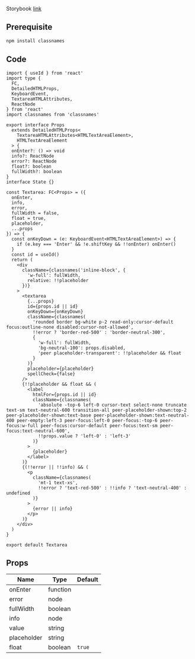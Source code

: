 Storybook [link](https://components.kidow.me/?path=/story/inputs--textarea)

## Prerequisite

```bash npm2yarn
npm install classnames
```

## Code

```tsx title="components/Textarea/index.tsx"
import { useId } from 'react'
import type {
  FC,
  DetailedHTMLProps,
  KeyboardEvent,
  TextareaHTMLAttributes,
  ReactNode
} from 'react'
import classnames from 'classnames'

export interface Props
  extends DetailedHTMLProps<
    TextareaHTMLAttributes<HTMLTextAreaElement>,
    HTMLTextAreaElement
  > {
  onEnter?: () => void
  info?: ReactNode
  error?: ReactNode
  float?: boolean
  fullWidth?: boolean
}
interface State {}

const Textarea: FC<Props> = ({
  onEnter,
  info,
  error,
  fullWidth = false,
  float = true,
  placeholder,
  ...props
}) => {
  const onKeyDown = (e: KeyboardEvent<HTMLTextAreaElement>) => {
    if (e.key === 'Enter' && !e.shiftKey && !!onEnter) onEnter()
  }
  const id = useId()
  return (
    <div
      className={classnames('inline-block', {
        'w-full': fullWidth,
        relative: !!placeholder
      })}
    >
      <textarea
        {...props}
        id={props.id || id}
        onKeyDown={onKeyDown}
        className={classnames(
          'rounded border bg-white p-2 read-only:cursor-default focus:outline-none disabled:cursor-not-allowed',
          !!error ? 'border-red-500' : 'border-neutral-300',
          {
            'w-full': fullWidth,
            'bg-neutral-100': props.disabled,
            'peer placeholder-transparent': !!placeholder && float
          }
        )}
        placeholder={placeholder}
        spellCheck={false}
      />
      {!!placeholder && float && (
        <label
          htmlFor={props.id || id}
          className={classnames(
            'absolute -top-6 left-0 cursor-text select-none truncate text-sm text-neutral-600 transition-all peer-placeholder-shown:top-2 peer-placeholder-shown:text-base peer-placeholder-shown:text-neutral-400 peer-empty:left-3 peer-focus:left-0 peer-focus:-top-6 peer-focus:w-full peer-focus:cursor-default peer-focus:text-sm peer-focus:text-neutral-600',
            !!props.value ? 'left-0' : 'left-3'
          )}
        >
          {placeholder}
        </label>
      )}
      {(!!error || !!info) && (
        <p
          className={classnames(
            'mt-1 text-xs',
            !!error ? 'text-red-500' : !!info ? 'text-neutral-400' : undefined
          )}
        >
          {error || info}
        </p>
      )}
    </div>
  )
}

export default Textarea
```

## Props

| Name        | Type     | Default |
| ----------- | -------- | ------- |
| onEnter     | function |         |
| error       | node     |         |
| fullWidth   | boolean  |         |
| info        | node     |         |
| value       | string   |         |
| placeholder | string   |         |
| float       | boolean  | `true`  |
